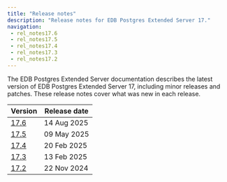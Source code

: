 ```yaml
---
title: "Release notes"
description: "Release notes for EDB Postgres Extended Server 17."
navigation:
 - rel_notes17.6
 - rel_notes17.5
 - rel_notes17.4
 - rel_notes17.3
 - rel_notes17.2
---
```

The EDB Postgres Extended Server documentation describes the latest version of EDB Postgres Extended Server 17, including minor releases and patches. These release notes cover what was new in each release. 

| Version                   | Release date |
|---------------------------|--------------|
| [17.6](rel_notes17.6)     | 14 Aug 2025  |
| [17.5](rel_notes17.5)     | 09 May 2025  |
| [17.4](rel_notes17.4)     | 20 Feb 2025  |
| [17.3](rel_notes17.3)     | 13 Feb 2025  |
| [17.2](rel_notes17.2)     | 22 Nov 2024  |




